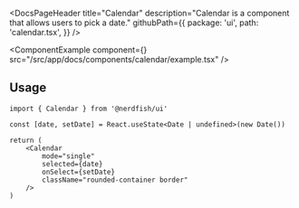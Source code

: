 <DocsPageHeader
	title="Calendar"
	description="Calendar is a component that allows users to pick a date."
	githubPath={{
		package: 'ui',
		path: 'calendar.tsx',
	}}
/>

<ComponentExample
	component={<CalendarExample />}
	src="/src/app/docs/components/calendar/example.tsx"
/>

## Usage

```tsx
import { Calendar } from '@nerdfish/ui'
```

```tsx
const [date, setDate] = React.useState<Date | undefined>(new Date())

return (
	<Calendar
		mode="single"
		selected={date}
		onSelect={setDate}
		className="rounded-container border"
	/>
)
```
